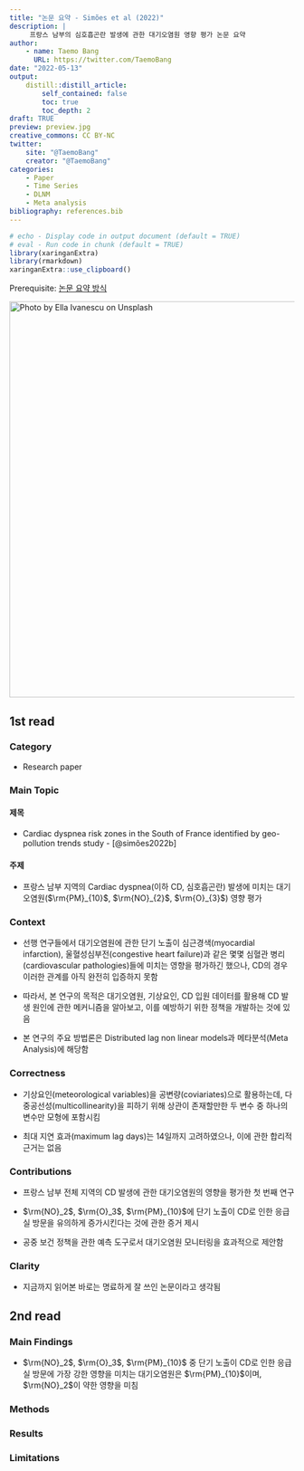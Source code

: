 ```yaml
---
title: "논문 요약 - Simões et al (2022)"
description: |
     프랑스 남부의 심호흡곤란 발생에 관한 대기오염원 영향 평가 논문 요약
author:
    - name: Taemo Bang
      URL: https://twitter.com/TaemoBang
date: "2022-05-13"
output:
    distill::distill_article:
        self_contained: false
        toc: true
        toc_depth: 2
draft: TRUE
preview: preview.jpg
creative_commons: CC BY-NC
twitter:
    site: "@TaemoBang"
    creator: "@TaemoBang"
categories:
    - Paper
    - Time Series
    - DLNM
    - Meta analysis
bibliography: references.bib
---
```


```r
# echo - Display code in output document (default = TRUE)
# eval - Run code in chunk (default = TRUE)
library(xaringanExtra)
library(rmarkdown)
xaringanExtra::use_clipboard()
```

<aside>

Prerequisite: [논문 요약 방식](https://www.taemobang.com/posts/2022-05-13-how-to-review-a-paper/)

</aside>

[![Photo by Ella Ivanescu on Unsplash](preview.jpg){width="700"}](https://unsplash.com/photos/JbfhNrpQ_dw?utm_source=unsplash&utm_medium=referral&utm_content=creditShareLink)

## 1st read

### Category

-   Research paper

### Main Topic

#### 제목

-   Cardiac dyspnea risk zones in the South of France identified by geo-pollution trends study - [@simões2022b]

#### 주제

- 프랑스 남부 지역의 Cardiac dyspnea(이하 CD, 심호흡곤란) 발생에 미치는 대기오염원($\rm{PM}_{10}$, $\rm{NO}_{2}$, $\rm{O}_{3}$) 영향 평가

### Context

-   선행 연구들에서 대기오염원에 관한 단기 노출이 심근경색(myocardial infarction), 울혈성심부전(congestive heart failure)과 같은 몇몇 심혈관 병리(cardiovascular pathologies)들에 미치는 영향을 평가하긴 했으나, CD의 경우 이러한 관계를 아직 완전히 입증하지 못함

- 따라서, 본 연구의 목적은 대기오염원, 기상요인, CD 입원 데이터를 활용해 CD 발생 원인에 관한 메커니즘을 알아보고, 이를 예방하기 위한 정책을 개발하는 것에 있음

- 본 연구의 주요 방법론은 Distributed lag non linear models과 메타분석(Meta Analysis)에 해당함

### Correctness

- 기상요인(meteorological variables)을 공변량(coviariates)으로 활용하는데, 다중공선성(multicollinearity)을 피하기 위해 상관이 존재할만한 두 변수 중 하나의 변수만 모형에 포함시킴

- 최대 지연 효과(maximum lag days)는 14일까지 고려하였으나, 이에 관한 합리적 근거는 없음

### Contributions

- 프랑스 남부 전체 지역의 CD 발생에 관한 대기오염원의 영향을 평가한 첫 번째 연구

- $\rm{NO}_2$, $\rm{O}_3$, $\rm{PM}_{10}$에 단기 노출이 CD로 인한 응급실 방문을 유의하게 증가시킨다는 것에 관한 증거 제시

- 공중 보건 정책을 관한 예측 도구로서 대기오염원 모니터링을 효과적으로 제안함

### Clarity

- 지금까지 읽어본 바로는 명료하게 잘 쓰인 논문이라고 생각됨

## 2nd read

### Main Findings

- $\rm{NO}_2$, $\rm{O}_3$, $\rm{PM}_{10}$ 중 단기 노출이 CD로 인한 응급실 방문에 가장 강한 영향을 미치는 대기오염원은 $\rm{PM}_{10}$이며, $\rm{NO}_2$이 약한 영향을 미침

### Methods

### Results

### Limitations
